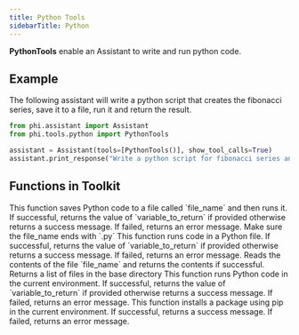 ```yaml
---
title: Python Tools
sidebarTitle: Python
---
```


**PythonTools** enable an Assistant to write and run python code.

## Example

The following assistant will write a python script that creates the fibonacci series, save it to a file, run it and return the result.

```python cookbook/tools/python_tools.py
from phi.assistant import Assistant
from phi.tools.python import PythonTools

assistant = Assistant(tools=[PythonTools()], show_tool_calls=True)
assistant.print_response("Write a python script for fibonacci series and display the result till the 10th number", markdown=True)
```

## Functions in Toolkit

<ResponseField name="save_to_file_and_run">
  This function saves Python code to a file called `file_name` and then runs it.
  If successful, returns the value of `variable_to_return` if provided otherwise returns a success message.
  If failed, returns an error message.
  Make sure the file_name ends with `.py`
</ResponseField>
<ResponseField name="run_python_file_return_variable">
  This function runs code in a Python file.
  If successful, returns the value of `variable_to_return` if provided otherwise returns a success message.
  If failed, returns an error message.
</ResponseField>
<ResponseField name="read_file">
  Reads the contents of the file `file_name` and returns the contents if successful.
</ResponseField>
<ResponseField name="list_files">
 Returns a list of files in the base directory
</ResponseField>
<ResponseField name="run_python_code">
 This function runs Python code in the current environment.
  If successful, returns the value of `variable_to_return` if provided otherwise returns a success message.
  If failed, returns an error message.
</ResponseField>
<ResponseField name="pip_install_package">
  This function installs a package using pip in the current environment.
  If successful, returns a success message. If failed, returns an error message.
</ResponseField>
